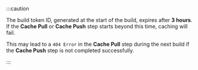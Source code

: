 :::caution

The build token ID, generated at the start of the build, expires after **3 hours**. If the **Cache Pull** or **Cache Push** step starts beyond this time, caching will fail.

This may lead to a `404 Error` in the **Cache Pull** step during the next build if the **Cache Push** step is not completed successfully.

:::
